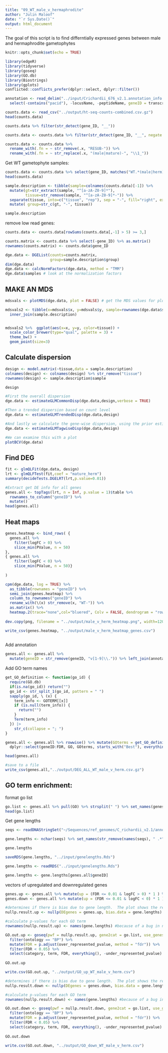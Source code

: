 ```yaml
---
title: "09_WT_male_v_hermaphrodite"
author: "Julin Maloof"
date: "`r Sys.Date()`"
output: html_document
---
```


The goal of this script is to find differntially expressed genes between male and hermaphrodite gametophytes

```r
knitr::opts_chunk$set(echo = TRUE)
```

```r
library(edgeR)
library(tidyverse)
library(goseq)
library(GO.db)
library(Biostrings)
library(gplots)
conflicted::conflicts_prefer(dplyr::select, dplyr::filter())
```

```r
annotation <- read_delim("../input/Crichardii_676_v2.1.annotation_info.txt") %>% 
  select(-contains("pacid"), -locusName, -peptideName, geneID = transcriptName)
```


```r
counts.data <- read_csv("../output/ht-seq-counts-combined.csv.gz")
head(counts.data)
```

```r
counts.data %>% filter(str_detect(gene_ID, "__"))
```
```r
counts.data <- counts.data %>% filter(str_detect(gene_ID, "__", negate = TRUE))
```

```r
counts.data <- counts.data %>%
  rename_with(.fn = ~ str_remove(.x, "RESUB-")) %>%
  rename_with(.fn = ~ str_replace(.x, "(male|mature)-", "\\1_"))
```

Get WT gametophyte samples:

```r
counts.data <- counts.data %>% select(gene_ID, matches("WT.*(male|herm)"))
head(counts.data)
```

```r
sample.description <- tibble(sample=colnames(counts.data)[-1]) %>%
  mutate(gt=str_extract(sample, "^[a-zA-Z0-9]*"),
         tissue=str_remove(sample, "^[a-zA-Z0-9]*-")) %>%
  separate(tissue, into=c("tissue", "rep"), sep = "-", fill="right", extra="merge") %>%
  mutate( group=str_c(gt, "-", tissue))

sample.description

```

remove low read genes:

```r
counts.data <- counts.data[rowSums(counts.data[,-1] > 5) >= 3,]
```

```r
counts.matrix <- counts.data %>% select(-gene_ID) %>% as.matrix()
rownames(counts.matrix) <- counts.data$gene_ID

dge.data <- DGEList(counts=counts.matrix, 
                    group=sample.description$group)
dim(dge.data) 
dge.data <- calcNormFactors(dge.data, method = "TMM")
dge.data$samples # look at the normalization factors
```

## MAKE AN MDS

```r
mdsvals <- plotMDS(dge.data, plot = FALSE) # get the MDS values for plotting
```


```r
mdsvals2 <- tibble(x=mdsvals$x, y=mdsvals$y, sample=rownames(dge.data$samples)) %>%
  inner_join(sample.description)


mdsvals2 %>%  ggplot(aes(x=x, y=y, color=tissue)) +
  scale_color_brewer(type="qual", palette = 3) +
  theme_bw() +
  geom_point(size=3) 
```
## Calculate dispersion

```r
design <- model.matrix(~tissue,data = sample.description) 
colnames(design) <- colnames(design) %>% str_remove("tissue")
rownames(design) <- sample.description$sample

design
```

```r
#First the overall dispersion
dge.data <- estimateGLMCommonDisp(dge.data,design,verbose = TRUE)

#Then a trended dispersion based on count level
dge.data <- estimateGLMTrendedDisp(dge.data,design)

#And lastly we calculate the gene-wise dispersion, using the prior estimates to "squeeze" the dispersion towards the common dispersion.
dge.data <- estimateGLMTagwiseDisp(dge.data,design)

#We can examine this with a plot
plotBCV(dge.data)
```
## Find DEG

```r
fit <- glmQLFit(dge.data, design)
lrt <- glmQLFTest(fit,coef = "mature_herm")
summary(decideTests.DGELRT(lrt,p.value=0.01)) 
```

```r
#Extract get DE info for all genes
genes.all <- topTags(lrt, n = Inf, p.value = 1)$table %>%
  rownames_to_column("geneID") %>%
  mutate()
head(genes.all)
```

## Heat maps

```r
genes.heatmap <- bind_rows( {
  genes.all %>% 
    filter(logFC > 0) %>% 
    slice_min(PValue, n = 50)
},
{ genes.all %>%
    filter(logFC < 0) %>%
    slice_min(PValue, n = 50)}
  
)

cpm(dge.data, log = TRUE) %>%
  as_tibble(rownames = "geneID") %>%
  semi_join(genes.heatmap) %>%
  column_to_rownames("geneID") %>%
  rename_with(\(x) str_remove(x, "WT-")) %>%
  as.matrix() %>%
  heatmap.2(trace="none",col="bluered", Colv = FALSE, dendrogram = "row", mar=c(10,8))
  
dev.copy(png, filename = "../output/male_v_herm_heatmap.png", width=1200, height = 900)

write_csv(genes.heatmap, "../output/male_v_herm_heatmap_genes.csv")
  
```


Add annotation

```r
genes.all <- genes.all %>%
  mutate(geneID = str_remove(geneID, "v[1-9]\\.")) %>% left_join(annotation)
```
Add GO term names

```r
get_GO_definition <- function(go_id) {
  require(GO.db)
  if(is.na(go_id)) return("")
  go_id <- str_split_1(go_id, pattern = " ")
  sapply(go_id, \ (x) {
    term_info <- GOTERM[[x]]
    if (is.null(term_info)) {
      return("")
    }
    Term(term_info)
  }) |>
    str_c(collapse = "; ")
}

genes.all <- genes.all %>% rowwise() %>% mutate(GOterms = get_GO_definition(GO)) %>%
  dplyr::select(geneID:FDR, GO, GOterms, starts_with("Best"), everything())
```

```r
head(genes.all)
```

```r
#save to a file
write_csv(genes.all,"../output/DEG_ALL_WT_male_v_herm.csv.gz")
```

## GO term enrichment:

format go list
```r
go.list <- genes.all %>% pull(GO) %>% strsplit(" ") %>% set_names(genes.all$geneID)
head(go.list)
```
Get gene lengths

```r
seqs <- readDNAStringSet("~/Sequences/ref_genomes/C_richardii_v2.1/annotation/Crichardii_676_v2.1.cds.fa.gz") 

gene.lengths <- nchar(seqs) %>% set_names(str_remove(names(seqs), " .*"))

gene.lengths

saveRDS(gene.lengths, "../input/genelengths.Rds")
```

```r
gene.lengths <- readRDS("../input/genelengths.Rds")
```

```r
gene.lengths <- gene.lengths[genes.all$geneID]
```

vectors of upregulated and downregulated genes

```r
genes.up <- genes.all %>% mutate(up = (FDR <= 0.01 & logFC > 0) * 1 ) %>% pull(up, name = geneID)
genes.down <- genes.all %>% mutate(up = (FDR <= 0.01 & logFC < 0) * 1 ) %>% pull(up, name = geneID)
```

```r
#determines if there is bias due to gene length.  The plot shows the relationship.
nullp.result.up <- nullp(DEgenes = genes.up, bias.data = gene.lengths)

#calculate p-values for each GO term
rownames(nullp.result.up) <- names(gene.lengths) #because of a bug in nullp()

GO.out.up <- goseq(pwf = nullp.result.up, gene2cat = go.list, use_genes_without_cat=TRUE) %>%
  filter(ontology == "BP") %>%
  mutate(FDR = p.adjust(over_represented_pvalue, method = "fdr")) %>%
  filter(FDR < 0.05) %>%
  select(category, term, FDR, everything(), -under_represented_pvalue)
 
GO.out.up

write.csv(GO.out.up, "../output/GO_up_WT_male_v_herm.csv")
```

```r
#determines if there is bias due to gene length.  The plot shows the relationship.
nullp.result.down <- nullp(DEgenes = genes.down, bias.data = gene.lengths)

#calculate p-values for each GO term
rownames(nullp.result.down) <- names(gene.lengths) #because of a bug in nullp()

GO.out.down <- goseq(pwf = nullp.result.down, gene2cat = go.list, use_genes_without_cat=TRUE) %>%
  filter(ontology == "BP") %>%
  mutate(FDR = p.adjust(over_represented_pvalue, method = "fdr")) %>%
  filter(FDR < 0.05) %>%
  select(category, term, FDR, everything(), -under_represented_pvalue)
 
GO.out.down

write.csv(GO.out.down, "../output/GO_down_WT_male_v_herm.csv")

```
